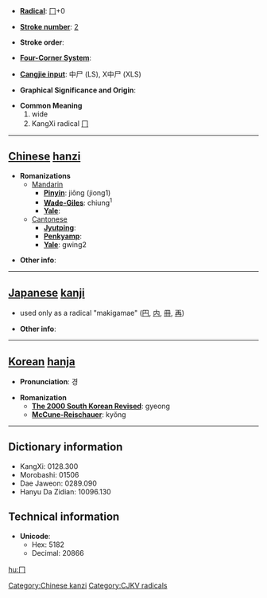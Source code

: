 * '''[[Wiktionary:Chinese radical index| Radical]]''': [[Wiktionary:Chinese radical index 冂|冂]]+0

* '''[[Wiktionary:Chinese total strokes index|Stroke number]]''': [[Wiktionary:Chinese total strokes index 2|2]]

* '''Stroke order''': 

* '''[[Wiktionary:Chinese four corner index|Four-Corner System]]''': 

* '''[[Wiktionary:Chinese Cangjie index|Cangjie input]]''': 中尸 (LS), X中尸 (XLS)

* '''Graphical Significance and Origin''': 

* '''Common Meaning'''
*# wide
*# KangXi radical [[Wiktionary:Chinese radical index 冂|冂]]


----

== [[Chinese]] [[hanzi]] ==

* '''Romanizations'''
** [[Mandarin]]
*** '''[[Pinyin]]''': jiōng (jiong1)
*** '''[[Wade-Giles]]''': chiung<sup>1</sup>
*** '''[[Yale]]''': 
**[[Cantonese]]
***'''[[Jyutping]]''':
***'''[[Penkyamp]]''': 
***'''[[Yale]]''': gwing2

* '''Other info''': 

----

== [[Japanese]] [[kanji]] ==

* used only as a radical "makigamae" ([[円]], [[内]], [[冊]], [[再]])


* '''Other info''':  

----

== [[Korean]] [[hanja]] ==

* '''Pronunciation''': 경

* '''Romanization'''
** '''[[The 2000 South Korean Revised Romanization|The 2000 South Korean Revised]]''': gyeong
** '''[[McCune-Reischauer]]''': kyŏng

----

== Dictionary information ==

* KangXi: 0128.300
* Morobashi: 01506
* Dae Jaweon: 0289.090
* Hanyu Da Zidian: 10096.130

== Technical information ==

* '''Unicode''':
** Hex: 5182
** Decimal: 20866

[[Category:Chinese kanzi]]
[[Category:CJKV radicals]]

[[hu:冂]]